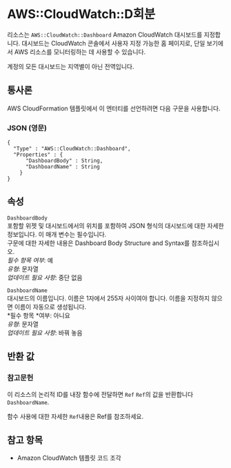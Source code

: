 # AWS::CloudWatch::D회분

리소스는 `AWS::CloudWatch::Dashboard` Amazon CloudWatch 대시보드를 지정합니다. 대시보드는 CloudWatch 콘솔에서 사용자 지정 가능한 홈 페이지로, 단일 보기에서 AWS 리소스를 모니터링하는 데 사용할 수 있습니다.

계정의 모든 대시보드는 지역별이 아닌 전역입니다.

## 통사론

AWS CloudFormation 템플릿에서 이 엔터티를 선언하려면 다음 구문을 사용합니다.

### JSON (영문)

```
{
  "Type" : "AWS::CloudWatch::Dashboard",
  "Properties" : {
      "DashboardBody" : String,
      "DashboardName" : String
    }
}
```

## 속성

`DashboardBody`  
포함할 위젯 및 대시보드에서의 위치를 포함하여 JSON 형식의 대시보드에 대한 자세한 정보입니다. 이 매개 변수는 필수입니다.  
구문에 대한 자세한 내용은 Dashboard Body Structure and Syntax를 참조하십시오.  
_필수 항목 여부_: 예  
_유형_: 문자열  
_업데이트 필요 사항_: 중단 없음

`DashboardName`  
대시보드의 이름입니다. 이름은 1자에서 255자 사이여야 합니다. 이름을 지정하지 않으면 이름이 자동으로 생성됩니다.  
*필수 항목 *여부: 아니요  
_유형_: 문자열  
_업데이트 필요 사항_: 바꿔 놓음

## 반환 값

### 참고문헌

이 리소스의 논리적 ID를 내장 함수에 전달하면 `Ref` `Ref`의 값을 반환합니다 `DashboardName`.

함수 사용에 대한 자세한 `Ref`내용은 Ref를 참조하세요.

## 참고 항목

- Amazon CloudWatch 템플릿 코드 조각
